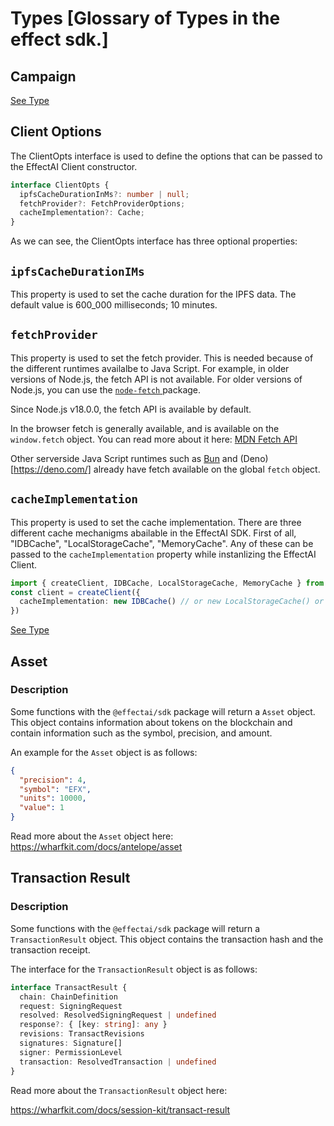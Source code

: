 # Types [Glossary of Types in the effect sdk.]

## Campaign

[See Type](https://github.com/effectai/effect-js/blob/main/src/types/campaign.ts)

## Client Options 

The ClientOpts interface is used to define the options that can be passed to the EffectAI Client constructor.

```typescript
interface ClientOpts {
  ipfsCacheDurationInMs?: number | null;
  fetchProvider?: FetchProviderOptions;
  cacheImplementation?: Cache;
}
```

As we can see, the ClientOpts interface has three optional properties:

## `ipfsCacheDurationIMs`

This property is used to set the cache duration for the IPFS data. 
 The default value is 600_000 milliseconds; 10 minutes.

## `fetchProvider`

This property is used to set the fetch provider. 
This is needed because of the different runtimes availalbe to Java Script.
For example, in older versions of Node.js, the fetch API is not available. 
For older versions of Node.js, you can use the [`node-fetch` ](https://github.com/node-fetch/node-fetch) package.

Since Node.js v18.0.0, the fetch API is available by default.

In the browser fetch is generally available, and is available on the `window.fetch` object.
You can read more about it here: [MDN Fetch API](https://developer.mozilla.org/en-US/docs/Web/API/Fetch_API)

Other serverside Java Script runtimes such as [Bun](https://bun.sh/) and (Deno)[https://deno.com/] already have fetch available on the global `fetch` object.

## `cacheImplementation`

This property is used to set the cache implementation.
There are three different cache mechanigms abailable in the EffectAI SDK.
First of all, "IDBCache", "LocalStorageCache", "MemoryCache".
Any of these can be passed to the `cacheImplementation` property while instanlizing the EffectAI Client.

```typescript
import { createClient, IDBCache, LocalStorageCache, MemoryCache } from '@effectai/sdk'
const client = createClient({
  cacheImplementation: new IDBCache() // or new LocalStorageCache() or new MemoryCache()
})
```

[See Type](https://github.com/effectai/effect-js/blob/main/src/client.ts)

## Asset

### Description

Some functions with the `@effectai/sdk` package will return a `Asset` object. 
This object contains information about tokens on the blockchain and contain information such as the symbol, precision, and amount.

An example for the `Asset` object is as follows:


```json
{
  "precision": 4,
  "symbol": "EFX",
  "units": 10000,
  "value": 1
}
```

Read more about the `Asset` object here:
https://wharfkit.com/docs/antelope/asset

## Transaction Result

### Description

Some functions with the `@effectai/sdk` package will return a `TransactionResult` object. 
This object contains the transaction hash and the transaction receipt.

The interface for the `TransactionResult` object is as follows:


```ts
interface TransactResult {
  chain: ChainDefinition
  request: SigningRequest
  resolved: ResolvedSigningRequest | undefined
  response?: { [key: string]: any }
  revisions: TransactRevisions
  signatures: Signature[]
  signer: PermissionLevel
  transaction: ResolvedTransaction | undefined
}
```

Read more about the `TransactionResult` object here:

https://wharfkit.com/docs/session-kit/transact-result

